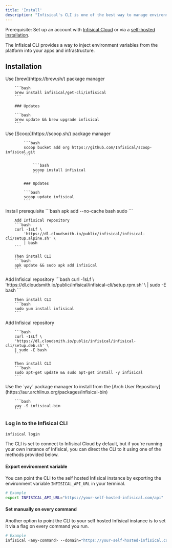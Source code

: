 ```yaml
---
title: 'Install'
description: "Infisical's CLI is one of the best way to manage environments and secrets. Install it here"
---
```


Prerequisite: Set up an account with [Infisical Cloud](https://app.infisical.com) or via a [self-hosted installation](/self-hosting/overview).

The Infisical CLI provides a way to inject environment variables from the platform into your apps and infrastructure.

## Installation

<Tabs>
   <Tab title="MacOS">
  	Use [brew](https://brew.sh/) package manager

    	```bash
    	brew install infisical/get-cli/infisical
    	```

    	### Updates

    	```bash
    	brew update && brew upgrade infisical
    	```

   </Tab>
   <Tab title="Windows">
      Use [Scoop](https://scoop.sh/) package manager

    		```bash
    		scoop bucket add org https://github.com/Infisical/scoop-infisical.git
    		```

    			```bash
    			scoop install infisical
    			```

    		### Updates

    		```bash
    		scoop update infisical
    		```

   </Tab>
	 <Tab title="Alpine">
	 Install prerequisite
		```bash
		apk add --no-cache bash sudo
		```

    	Add Infisical repository
    	```bash
    	curl -1sLf \
    		'https://dl.cloudsmith.io/public/infisical/infisical-cli/setup.alpine.sh' \
    		| bash
    	```

    	Then install CLI
    	```bash
    	apk update && sudo apk add infisical
    	```

   </Tab>
	 <Tab title="RedHat/CentOs/Amazon">
	 Add Infisical repository
		```bash
		curl -1sLf \
		'https://dl.cloudsmith.io/public/infisical/infisical-cli/setup.rpm.sh' \
		| sudo -E bash
		```

    	Then install CLI
    	```bash
    	sudo yum install infisical
    	```

   </Tab>
	 <Tab title="Debian/Ubuntu">
	 	Add Infisical repository 
			
		```bash
		curl -1sLf \
		'https://dl.cloudsmith.io/public/infisical/infisical-cli/setup.deb.sh' \
		| sudo -E bash
		```

    	Then install CLI
    	```bash
    	sudo apt-get update && sudo apt-get install -y infisical
    	```

   </Tab>
	<Tab title="Arch Linux">
		Use the `yay` package manager to install from the [Arch User Repository](https://aur.archlinux.org/packages/infisical-bin)
			
		```bash
		yay -S infisical-bin
		```

   </Tab>
</Tabs>

### Log in to the Infisical CLI

```bash
infisical login
```

<Accordion title="Optional: point CLI to self-hosted">
The CLI is set to connect to Infisical Cloud by default, but if you're running your own instance of Infisical, you can direct the CLI to it using one of the methods provided below.

#### Export environment variable 
You can point the CLI to the self hosted Infisical instance by exporting the environment variable `INFISICAL_API_URL` in your terminal.

```bash
# Example
export INFISICAL_API_URL="https://your-self-hosted-infisical.com/api"
```

#### Set manually on every command
Another option to point the CLI to your self hosted Infisical instance is to set it via a flag on every command you run.

```bash 
# Example
infisical <any-command> --domain="https://your-self-hosted-infisical.com/api"
```
</Accordion>
